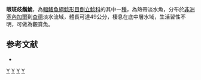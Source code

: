{{Speciesbox 
| taxon = Synodontis ocellifer
| authority = [[Boulenger|Boulenger]], 1900
| image = Synodontis ocellifer-aquarium.jpg
| status = LC
| status_system= IUCN3.1
}}

'''眼斑歧鬚鮠'''，為[[輻鰭魚綱|輻鰭魚綱]][[鯰形目|鯰形目]][[倒立鯰科|倒立鯰科]]的其中一[[種|種]]，為熱帶淡水魚，分布於[[非洲|非洲]][[塞內加爾|塞內加爾]]到[[查德|查德]]淡水流域，體長可達49公分，棲息在底中層水域，生活習性不明，可做為觀賞魚。

==参考文献==
*{{FishBase_species|genus=Synodontis|species=ocellifer|year=2015|month=5}}

{{Taxonbar}}

[[Category:1900年描述的鱼类|Y]]
[[Category:觀賞魚|Y]]
[[Category:歧鬚鮠屬|Y]]
[[Category:1900年描述的魚類|Y]]